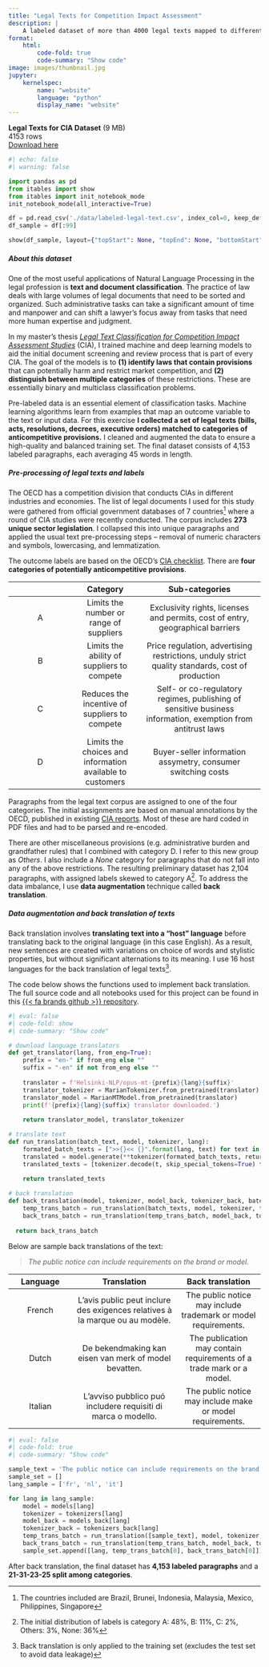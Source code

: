 ```yaml
---
title: "Legal Texts for Competition Impact Assessment"
description: | 
    A labeled dataset of more than 4000 legal texts mapped to different categories of potentially anticompetitive provisions
format: 
    html:
        code-fold: true
        code-summary: "Show code"
image: images/thumbnail.jpg
jupyter: 
    kernelspec:
        name: "website"
        language: "python"
        display_name: "website"
---
```


**Legal Texts for CIA Dataset** (9 MB)<br> 4153 rows<br> <a class='third-hover' href='https://github.com/janinepdevera/multilabel-legal-text-classification-CIA/blob/main/data/01%20labeled_data_combined.csv'>Download here</a><br>

```python
#| echo: false
#| warning: false

import pandas as pd
from itables import show
from itables import init_notebook_mode
init_notebook_mode(all_interactive=True)

df = pd.read_csv('./data/labeled-legal-text.csv', index_col=0, keep_default_na=False)
df_sample = df[:99]

show(df_sample, layout={"topStart": None, "topEnd": None, "bottomStart": None})
```

##### About this dataset

One of the most useful applications of Natural Language Processing in the legal profession is **text and document classification**. The practice of law deals with large volumes of legal documents that need to be sorted and organized. Such administrative tasks can take a significant amount of time and manpower and can shift a lawyer’s focus away from tasks that need more human expertise and judgment.

In my master’s thesis <a class='third-hover' href='../../posts/01 thesis/index.qmd'>*Legal Text Classification for Competition Impact Assessment Studies*</a> (CIA), I trained machine and deep learning models to aid the initial document screening and review process that is part of every CIA. The goal of the models is to **(1) identify laws that contain provisions** that can potentially harm and restrict market competition, and **(2) distinguish between multiple categories** of these restrictions. These are essentially binary and multiclass classification problems.

Pre-labeled data is an essential element of classification tasks. Machine learning algorithms learn from examples that map an outcome variable to the text or input data. For this exercise **I collected a set of legal texts (bills, acts, resolutions, decrees, executive orders) matched to categories of anticompetitive provisions.** I cleaned and augmented the data to ensure a high-quality and balanced training set. The final dataset consists of 4,153 labeled paragraphs, each averaging 45 words in length.

##### Pre-processing of legal texts and labels

The OECD has a competition division that conducts CIAs in different industries and economies. The list of legal documents I used for this study were gathered from official government databases of 7 countries[^1] where a round of CIA studies were recently conducted. The corpus includes **273 unique sector legislation**. I collapsed this into unique paragraphs and applied the usual text pre-processing steps – removal of numeric characters and symbols, lowercasing, and lemmatization.

[^1]: The countries included are Brazil, Brunei, Indonesia, Malaysia, Mexico, Philippines, Singapore

The outcome labels are based on the OECD's <a class='third-hover' href='https://www.oecd.org/daf/competition/oecd-competition-assessment-checklist-en.pdf'>CIA checklist</a>. There are **four categories of potentially anticompetitive provisions**.

|     |                         Category                          |                                               Sub-categories                                                |
|:----------------:|:-----------------:|:---------------------------------:|
|  A  |          Limits the number or range of suppliers          |               Exclusivity rights, licenses and permits, cost of entry, geographical barriers                |
|  B  |        Limits the ability of suppliers to compete         |       Price regulation, advertising restrictions, unduly strict quality standards, cost of production       |
|  C  |       Reduces the incentive of suppliers to compete       | Self- or co-regulatory regimes, publishing of sensitive business information, exemption from antitrust laws |
|  D  | Limits the choices and information available to customers |                        Buyer-seller information assymetry, consumer switching costs                         |

Paragraphs from the legal text corpus are assigned to one of the four categories. The initial assignments are based on manual annotations by the OECD, published in existing <a class='third-hover' href='https://www.oecd.org/daf/competition/assessment-toolkit.htm'>CIA reports</a>. Most of these are hard coded in PDF files and had to be parsed and re-encoded. 

There are other miscellaneous provisions (e.g. administrative burden and grandfather rules) that I combined with category D. I refer to this new group as *Others*. I also include a *None* category for paragraphs that do not fall into any of the above restrictions. The resulting preliminary dataset has 2,104 paragraphs, with assigned labels skewed to category A[^2]. To address the data imbalance, I use **data augmentation** technique called **back translation**.

[^2]: The initial distribution of labels is category A: 48%, B: 11%, C: 2%, Others: 3%, None: 36%

##### Data augmentation and back translation of texts

Back translation involves **translating text into a "host" language** before translating back to the original language (in this case English). As a result, new sentences are created with variations on choice of words and stylistic properties, but without significant alternations to its meaning. I use 16 host languages for the back translation of legal texts[^3].

[^3]: Back translation is only applied to the training set (excludes the test set to avoid data leakage)

The code below shows the functions used to implement back translation. The full source code and all notebooks used for this project can be found in this <a class = 'third-hover' href= 'https://github.com/janinepdevera/multilabel-legal-text-classification-CIA'>{{< fa brands github >}} repository</a>.

```python
#| eval: false
#| code-fold: show
#| code-summary: "Show code"

# download language translators
def get_translator(lang, from_eng=True):
    prefix = "en-" if from_eng else ""
    suffix = "-en" if not from_eng else ""
    
    translator = f'Helsinki-NLP/opus-mt-{prefix}{lang}{suffix}'
    translator_tokenizer = MarianTokenizer.from_pretrained(translator)
    translator_model = MarianMTModel.from_pretrained(translator)
    print(f'{prefix}{lang}{suffix} translator downloaded.')
    
    return translator_model, translator_tokenizer

# translate text
def run_translation(batch_text, model, tokenizer, lang):
    formated_batch_texts = [">>{}<< {}".format(lang, text) for text in batch_text]
    translated = model.generate(**tokenizer(formated_batch_texts, return_tensors="pt", padding=True))
    translated_texts = [tokenizer.decode(t, skip_special_tokens=True) for t in translated]
    
    return translated_texts

# back translation
def back_translation(model, tokenizer, model_back, tokenizer_back, batch_texts, org_lang="en", temp_lang="fr"):
    temp_trans_batch = run_translation(batch_texts, model, tokenizer, temp_lang)
    back_trans_batch = run_translation(temp_trans_batch, model_back, tokenizer_back, org_lang)
  
  return back_trans_batch
```

Below are sample back translations of the text:

> *The public notice can include requirements on the brand or model.*

| **Language** |                               **Translation**                                |                         **Back translation**                         |
|:----------------:|:----------------------------:|:----------------------:|
|    French    | L'avis public peut inclure des exigences relatives à la marque ou au modèle. |    The public notice may include trademark or model requirements.    |
|    Dutch     |            De bekendmaking kan eisen van merk of model bevatten.             | The publication may contain requirements of a trade mark or a model. |
|   Italian    |        L'avviso pubblico puó includere requisiti di marca o modello.         |      The public notice may include make or model requirements.       |

```python
#| eval: false
#| code-fold: true
#| code-summary: "Show code"

sample_text = 'The public notice can include requirements on the brand or model'
sample_set = []
lang_sample = ['fr', 'nl', 'it']

for lang in lang_sample:
    model = models[lang]
    tokenizer = tokenizers[lang]
    model_back = models_back[lang]
    tokenizer_back = tokenizers_back[lang]
    temp_trans_batch = run_translation([sample_text], model, tokenizer, lang)
    back_trans_batch = run_translation(temp_trans_batch, model_back, tokenizer_back, "en")
    sample_set.append([lang, temp_trans_batch[0], back_trans_batch[0]])
```

After back translation, the final dataset has **4,153 labeled paragraphs** and a **21-31-23-25 split among categories**. 
